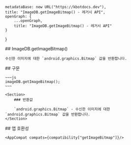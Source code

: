 
    metadataBase: new URL("https://kbotdocs.dev"),
    title: "ImageDB.getImageBitmap() - 레거시 API",
    openGraph: {
        ...openGraph,
        title: "ImageDB.getImageBitmap() - 레거시 API"
    }
}

<Section>
    ## ImageDB.getImageBitmap()

    수신한 이미지에 대한 `android.graphics.Bitmap` 값을 반환합니다.
</Section>
<Section>
    ## 구문

    ~~~js
    imageDB.getImageBitmap();
    ~~~

    <Section>
        ### 반환값

        `android.graphics.Bitmap` - 수신한 이미지에 대한 `android.graphics.Bitmap` 값을 반환합니다.
    </Section>
</Section>
<Section>
    ## 앱 호환성

    <AppCompat compats={compatibility["getImageBitmap"]}/>
</Section>